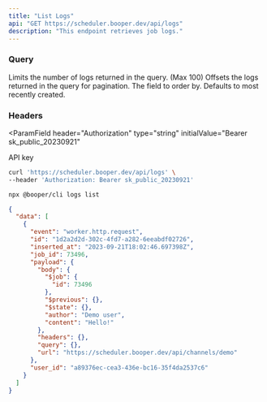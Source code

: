 ```yaml
---
title: "List Logs"
api: "GET https://scheduler.booper.dev/api/logs"
description: "This endpoint retrieves job logs."
---
```


### Query

<ParamField query="limit" type="number" default="10">
  Limits the number of logs returned in the query. (Max 100)
</ParamField>

<ParamField query="offset" type="number" default="0">
  Offsets the logs returned in the query for pagination.
</ParamField>

<ParamField query="order_by" type="[string, 'asc' | 'desc']">
  The field to order by. Defaults to most recently created.
</ParamField>

### Headers

<ParamField
  header="Authorization"
  type="string"
  initialValue="Bearer sk_public_20230921"
>
  API key
</ParamField>

<RequestExample>

```bash cURL
curl 'https://scheduler.booper.dev/api/logs' \
--header 'Authorization: Bearer sk_public_20230921'
```

```bash CLI
npx @booper/cli logs list
```

</RequestExample>

<ResponseExample>

```json Response
{
  "data": [
    {
      "event": "worker.http.request",
      "id": "1d2a2d2d-302c-4fd7-a282-6eeabdf02726",
      "inserted_at": "2023-09-21T18:02:46.697398Z",
      "job_id": 73496,
      "payload": {
        "body": {
          "$job": {
            "id": 73496
          },
          "$previous": {},
          "$state": {},
          "author": "Demo user",
          "content": "Hello!"
        },
        "headers": {},
        "query": {},
        "url": "https://scheduler.booper.dev/api/channels/demo"
      },
      "user_id": "a89376ec-cea3-436e-bc16-35f4da2537c6"
    }
  ]
}
```

</ResponseExample>
